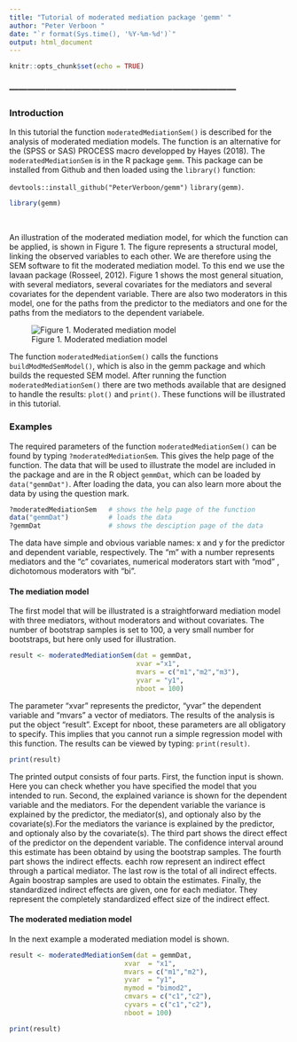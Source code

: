 ```yaml
---
title: "Tutorial of moderated mediation package 'gemm' "
author: "Peter Verboon "
date: "`r format(Sys.time(), '%Y-%m-%d')`"
output: html_document
---
```


```r
knitr::opts_chunk$set(echo = TRUE)
```

### ---------------------------------------------------------------------------

### Introduction

In this tutorial the function  ` moderatedMediationSem() ` is described for the analysis of moderated mediation models. The function is an alternative for the (SPSS or SAS) PROCESS macro developped by Hayes (2018). The ` moderatedMediationSem ` is in the R package ` gemm `. This package can be installed from Github and then loaded using the `library()` function: 

` devtools::install_github("PeterVerboon/gemm") ` 
` library(gemm) `. 


```r

library(gemm)

```

&nbsp;

An illustration of the moderated mediation model, for which the function can be applied, is shown in Figure 1. The figure represents a structural model, linking the observed variables to each other. We are therefore using the SEM software to fit the moderated mediation model. To this end we use the lavaan package (Rosseel, 2012). Figure 1 shows the most general situation, with several mediators, several covariates for the mediators and several covariates for the dependent variable. There are also two moderators in this model, one for the paths from the predictor to the mediators and one for the paths from the mediators to the dependent variabele.

![Figure 1. Moderated mediation model](Slide1.png)

The function ` moderatedMediationSem() ` calls the functions `buildModMedSemModel()`, which is also in the gemm package and which builds the requested SEM model. After running the function ` moderatedMediationSem() ` there are two methods available that are designed to handle the results: `plot()` and `print()`. These functions will be illustrated in this tutorial.
 

### Examples
The required parameters of the function ` moderatedMediationSem() ` can be found by typing `?moderatedMediationSem`.
This gives the help page of the function. The data that will be used to illustrate the model are included in the package and are in the R object `gemmDat`, which can be loaded by `data("gemmDat")`. After loading the data, you can also learn more about the data by using the question mark.

```r

?moderatedMediationSem   # shows the help page of the function
data("gemmDat")          # loads the data
?gemmDat                 # shows the desciption page of the data

```
The data have simple and obvious variable names: x and y for the predictor and dependent variable, respectively. The "m" with a number represents mediators and the "c" covariates, numerical moderators start with  "mod" , dichotomous moderators with "bi".

#### The mediation model

The first model that will be illustrated is a straightforward mediation model with three mediators, without moderators and without covariates. The number of bootstrap samples is set to 100, a very small number for bootstraps, but here only used for illustration. 

```r

result <- moderatedMediationSem(dat = gemmDat, 
                                xvar ="x1", 
                                mvars = c("m1","m2","m3"),
                                yvar = "y1",
                                nboot = 100)
```

The parameter "xvar" represents the predictor, "yvar" the dependent variable and "mvars" a vector of mediators. The results of the analysis is put the object "result". Except for nboot, these parameters are all obligatory to specify. This implies that you cannot run a simple regression model with this function.
The results can be viewed by typing: ` print(result)`.

```r

print(result)

```

The printed output consists of four parts. First, the function input is shown. Here you can check whether you have specified the model that you intended to run. Second, the explained variance is shown for the dependent variable and the mediators. For the dependent variable the variance is explained by the predictor, the mediator(s), and optionaly also by the covariate(s).For the mediators the variance is explained by the predictor, and optionaly also by the covariate(s). 
The third part shows the direct effect of the predictor on the dependent variable. The confidence interval around this estimate has been obtaind by using the bootstrap samples.
The fourth part shows the indirect effects. eachh row represent an indirect effect through a partical mediator. The last row is the total of all indirect effects. Again boostrap samples are used to obtain the estimates.
Finally, the standardized indirect effects are given, one for each mediator. They represent the completely standardized effect size of the indirect effect.
  
  
  
  

#### The moderated mediation model

In the next example a moderated mediation model is shown.

```r

result <- moderatedMediationSem(dat = gemmDat, 
                             xvar  = "x1", 
                             mvars = c("m1","m2"), 
                             yvar  = "y1",
                             mymod = "bimod2", 
                             cmvars = c("c1","c2"), 
                             cyvars = c("c1","c2"),
                             nboot = 100)

print(result)
```




